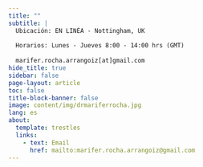 ```yaml
---
title: ""
subtitle: |
  Ubicación: EN LINÉA - Nottingham, UK
  
  Horarios: Lunes - Jueves 8:00 - 14:00 hrs (GMT)
  
  marifer.rocha.arrangoiz[at]gmail.com
hide_title: true
sidebar: false
page-layout: article
toc: false
title-block-banner: false
image: content/img/drmariferrocha.jpg
lang: es
about:
  template: trestles
  links:
    - text: Email
      href: mailto:marifer.rocha.arrangoiz@gmail.com
---
```


::: {.column-screen}

:::